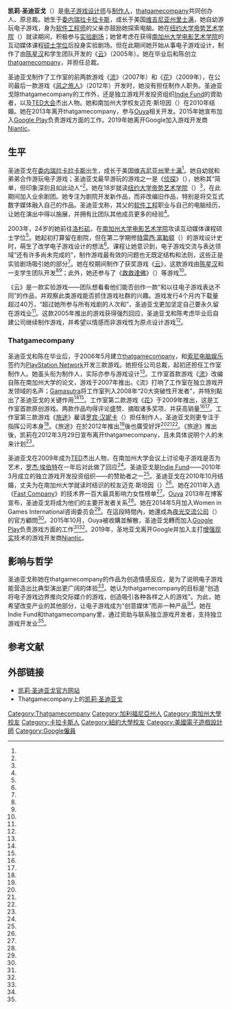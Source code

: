 {{NoteTA
| G1=Games
|1=zh-cn:通过;zh-tw:透過;zh-hk:通過;
}}
{{Infobox person
| name          = 凯莉·圣迪亚戈
| name_en       = Kellee Santiago
| image         = Kellee Santiago - Game Developers Conference 2010 - Day 1.jpg
| image_size    = 250px
| caption       = 凯莉·圣迪亚戈，摄于2010年[[游戏开发者大会|游戏开发者大会]]。
| birth_date    = 
| birth_place   = [[委内瑞拉|委内瑞拉]][[卡拉卡斯|卡拉卡斯]]
| residence     = 美国[[加利福尼亚州|加利福尼亚州]][[洛杉矶|洛杉矶]]
| death_date    =
| death_place   = 
| known_for     = [[Thatgamecompany|Thatgamecompany]]
| occupation    = [[電子遊戲製作人|電子遊戲製作人]]、[[总裁|总裁]]
| notable_works = [[云_(游戏)|云]]、[[流_(遊戲)|流]]、[[花_(游戏)|花]]、[[风之旅人|风之旅人]]
| spouse        = 迈克·斯坦因
| website       = {{URL|http://www.kelleesantiago.com/}}
}}
'''凯莉·圣迪亚戈'''（{{lang-en|Kellee Santiago}}）是[[电子游戏设计师|电子游戏设计师]]与[[电子游戏制作人|制作人]]，[[thatgamecompany|thatgamecompany]]共同创办人、原总裁。她生于[[委内瑞拉|委内瑞拉]][[卡拉卡斯|卡拉卡斯]]，成长于美国[[维吉尼亚州|维吉尼亚州]][[里士满_(维吉尼亚州)|里士满]]，她自幼游玩电子游戏，身为[[软件工程师|软件工程师]]的父亲亦鼓励她探索电脑。她在[[纽约大学|纽约大学]][[帝势艺术学院|帝势艺术学院]]（{{lang|en|Tisch School of the Arts}}）就读期间，积极参与[[实验剧场|实验剧场]]；她曾考虑在获得[[南加州大学电影艺术学院|南加州大学电影艺术学院]]的互动媒体课程[[硕士|硕士学位]]后投身实验剧场。但在此期间她开始从事电子游戏设计，制作了由[[陈星汉|陈星汉]]和学生团队开发的《[[云_(游戏)|云]]》（2005年）。她在毕业后和陈创立[[thatgamecompany|thatgamecompany]]，并担任总裁。

圣迪亚戈制作了工作室的前两款游戏《[[流_(游戏)|流]]》（2007年）和《[[花_(游戏)|花]]》（2009年），在公司最后一款游戏《[[风之旅人|风之旅人]]》（2012年）开发时，她没有担任制作人职务。圣迪亚戈除thatgamecompany的工作外，还是独立游戏开发投资组织[[Indie_Fund|Indie Fund]]的資助者，以及[[TED大会|TED大会]]杰出人物。她和南加州大学校友迈克·斯坦因（{{lang|en|Mike Stein}}）在2010年结婚。她在2013年离开thatgamecompany，参与[[Ouya|Ouya]]相关开发。2015年她宣布加入[[Google_Play|Google Play]]负责游戏方面的工作。2019年她离开Google加入游戏开发商[[Niantic|Niantic]]。

== 生平 ==
圣迪亚戈在[[委内瑞拉|委内瑞拉]][[卡拉卡斯|卡拉卡斯]]出生，成长于美国[[维吉尼亚州|维吉尼亚州]][[里士满_(维吉尼亚州)|里士满]]<ref name="SANTwebsite" />。她自幼就和弟弟合作游玩电子游戏；圣迪亚戈最早游玩的游戏之一是《[[侦探_(电脑游戏)|侦探]]》（{{lang|en|''Sleuth''}}），她称其“简单，但印象深刻且如此动人”<ref name="TEDint" />。她在18岁就读[[纽约大学|纽约大学]][[帝势艺术学院|帝势艺术学院]]（{{lang|en|Tisch School of the Arts}}）<ref name="Thesis" />，在此期间加入业余剧团。她专注为剧院开发新作品，而非改编旧作品，特别是将交互式数字媒体融入自己的作品。圣迪亚戈称，其父的[[软件工程|软件工程]]职业与自己的电脑经历，让她在演出中得以施展，并拥有比团队其他成员更多的经验<ref name="ISint" />。

2003年，24岁的她前往[[洛杉矶|洛杉矶]]，在[[南加州大学电影艺术学院|南加州大学电影艺术学院]]攻读互动媒体课程硕士学位<ref name="SANTwebsite" />。她起初打算留在剧院，但在第二学期修[[特雷西·富勒顿|特雷西·富勒顿]]（{{lang|en|Tracy Fullerton}}）的游戏设计史时，萌生了改学电子游戏设计的想法<ref name="ISint" />。课程让她意识到，电子游戏交流与表达领域“还有许多尚未完成的”，制作游戏最有效的问题也无既定结构和法则，这些正是实验剧场吸引她的部分<ref name="CBCint" />。她在校期间制作了获奖游戏《[[云_(游戏)|云]]》，这款游戏由[[陈星汉|陈星汉]]和一支学生团队开发<ref name="CLOUDteam" /><ref name="WIREDpiece" />；此外，她还参与了《[[救救達佛|救救達佛]]》（{{lang|en|''Darfur is Dying''}}）等游戏<ref name="SANTcv" />。

《云》是一款实验游戏——团队想看看他们能否创作一款“和以往电子游戏表达不同”的作品，并观察此类游戏能否抓住游戏社群的兴趣。游戏发行4个月内下载量超过40万，“超过她所参与所有戏剧的人次和”，圣迪亚戈更加坚定自己要永久留在游戏业<ref name="TEDint" />。这款2005年推出的游戏获得强烈回应，圣迪亚戈和陈考虑毕业后自建公司继续制作游戏，并希望以情感而非游戏性为原点设计游戏<ref name="GIsantint" />。

=== Thatgamecompany ===
圣迪亚戈和陈在毕业后，于2006年5月建立[[thatgamecompany|thatgamecompany]]，和[[索尼电脑娱乐|索尼电脑娱乐]]签约为[[PlayStation_Network|PlayStation Network]]开发三款游戏。她担任公司总裁，起初还担任工作室制作人。她虽头衔为制作人，实际亦参与游戏设计<ref name="GSloveint" />。工作室首款游戏《[[流_(游戏)|流]]》改编自陈在南加州大学的论文，游戏于2007年推出。《流》打响了工作室在独立游戏开发领域的名声；[[Gamasutra|Gamasutra]]将工作室列入2008年“20大突破性开发者”，并特別點出了圣迪亚戈的关键作用<ref name="GS20dev" /><ref name="CNNint" />。工作室第二款游戏《[[花_(游戏)|花]]》于2009年推出，这是工作室首款原创游戏。两款作品均得评论盛赞、摘取诸多奖项、并获高销量<ref name="AIASflow" /><ref name="AIASflower" />。工作室第三款游戏《[[旅途|旅途]]》雇请[[罗宾·汉妮卡|罗宾·汉妮卡]]（{{lang|en|Robin Hunicke}}）担任制作人，圣迪亚戈则更专注于指挥公司本身<ref name="GSint1" />。《旅途》在於2012年推出<ref name="JourneyRelease"/>後也廣受好評<ref name="JourneyAwards"/><ref name="JourneyGR"/><ref name="JourneyMC"/>。《旅途》推出後，凯莉在2012年3月29日宣布离开thatgamecompany，且未具体说明个人的未来计划<ref name="GSsandep" />。

圣迪亚戈在2009年成为[[TED大会|TED]]杰出人物，在南加州大学会议上讨论电子游戏是否为艺术，[[罗杰·埃伯特|罗杰·埃伯特]]在一年后对此做了回应<ref name="KOTted" />。圣迪亚戈是[[Indie_Fund|Indie Fund]]——2010年3月成立的独立游戏开发投资组织——的赞助者之一<ref name="GSif" />。圣迪亚戈在2010年10月结婚，丈夫为在南加州大学就读时结识的校友迈克·斯坦因（{{lang|en|Mike Stein}}）<ref name="SANTmarry" />。她在2011年入选《[[Fast_Company|Fast Company]]》的技术界一百大最具影响力女性榜单<ref name="Fast100" />。[[Ouya|Ouya]] 2013年在博客宣布，圣迪亚戈将成为他们的主要开发者关系<ref name="JoinedOUYA" />。她在2014年5月加入Women in Games International咨询委员会<ref name="Polygon: Women in Games International" />。在這段時間內，她還成為[[夜光交流公司|夜光交流公司]]（{{lang|en|Night Light Interactive}}）的官方顧問<ref name="NLI"/>。2015年10月，Ouya被收購並解散，圣迪亚戈轉而加入[[Google_Play|Google Play]]负责游戏方面的工作<ref name="MCV"/><ref name="Tweet"/>。2019年，圣地亚戈离开Google并加入主打[[增强现实|增强现实]]技术的游戏开发商[[Niantic|Niantic]]。

== 影响与哲学 ==
{{external media|video1=[https://www.youtube.com/watch?v=OG2dO9E2WHE  電子遊戲的藝術：採訪凯莉·圣迪亚戈、陳星漢與羅賓·漢妮卡]，[[史密森尼美國藝術博物館|史密森尼美國藝術博物館]]}}
圣迪亚戈称她在thatgamecompany的作品为创造情感反应，是为了说明电子游戏能营造出比典型演出更广阔的体验<ref name="CBCint" />。她认为thatgamecompany的目标是“创造将电子游戏边界推向交际媒介的游戏，创造吸引各种各样之人的游戏”。为此，她希望改变产业的其他部分，让电子游戏成为“创意媒体”而非一种产品<ref name="ISint" />。她在Indie Fund和thatgamecompany里，通过资助与联系独立游戏开发者，支持独立游戏开发业<ref name="GSint1" />。

== 参考文献 ==
{{reflist|30em|refs=
<ref name="SANTwebsite">{{cite web |last=Santiago |first=Kellee |title=Kellee Santiago |url=http://www.kelleesantiago.com/ |accessdate=2011-02-01 |archiveurl=https://web.archive.org/web/20090604095929/http://www.kelleesantiago.com/ |archivedate=2009-06-04 |deadurl=no }}</ref>
<ref name="TEDint">{{cite web |last=Herro |first=Alanna |title=Fellows Friday with Kellee Santiago |url=http://blog.ted.com/2010/10/08/fellows-friday-with-kellee-santiago/ |work=[[TED大会|TED]] |publisher=Sapling Foundation |accessdate=2011-03-10 |date=2010-10-08 |archiveurl=https://web.archive.org/web/20101020203513/http://blog.ted.com/2010/10/08/fellows-friday-with-kellee-santiago/ |archivedate=2010-10-20 |deadurl=no }}</ref>
<ref name="Thesis">{{cite web |last=Santiago |first=Kellee |title=Thesis Paper Excerpts A |url=http://www.kelleesantiago.com/thesis_files/THESIS_PAPER_ExcerptsA.pdf |publisher=kelleesantiago.com |accessdate=2011-03-15 |date=May 2006 |archiveurl=https://web.archive.org/web/20081120114042/http://www.kelleesantiago.com/thesis_files/THESIS_PAPER_ExcerptsA.pdf |archivedate=2008-11-20 |deadurl=yes }}</ref>
<ref name="ISint">{{cite web |title=Dopamin statt Adrenalin: der sensationelle Erfolg von Thatgamecompany |url=http://www.innovationstuntmen.com/?p=526 |publisher=Innovation Stuntmen |date=2010-10-07 |accessdate=2011-02-02 |archiveurl=https://www.webcitation.org/5yPgyVp45?url=http://www.innovationstuntmen.com/?p=526 |archivedate=2011-05-03 |deadurl=yes }}</ref>
<ref name="CBCint">{{cite web |last=Young |first=Nora |title=Full Interview: Kellee Santiago |url=http://www.cbc.ca/spark/2010/12/full-interview-kellee-santiago-on-video-games-and-the-power-to-communicate/ |publisher=[[CBC_Radio_One|CBC Radio One]] |accessdate=2011-02-04 |date=2010-12-22 |archiveurl=https://www.webcitation.org/5yPgtBcZW?url=http://www.cbc.ca/spark/2010/12/full-interview-kellee-santiago-on-video-games-and-the-power-to-communicate/ |archivedate=2011-05-03 |deadurl=no }}</ref>
<ref name="CLOUDteam">{{cite web |title=Cloud Creation |url=http://interactive.usc.edu/projects/cloud/cloudteam.htm |publisher=[[南加州大学|University of Southern California]] |accessdate=2011-01-20 |archiveurl=https://www.webcitation.org/5yPiIUMfl?url=http://interactive.usc.edu/projects/cloud/cloudteam.htm |archivedate=2011-05-03 |deadurl=yes }}</ref>
<ref name="WIREDpiece">{{cite journal |last=Shamoon |first=Evan |title=Check Out My Flow |journal=[[连线|Wired]] |date=July 2006 |volume=14 |issue=7 |url=http://www.wired.com/wired/archive/14.07/play.html?pg=4 |accessdate=2011-01-05 |issn=1059-1028 |archiveurl=https://web.archive.org/web/20100326035544/http://www.wired.com/wired/archive/14.07/play.html?pg=4 |archivedate=2010-03-26 |deadurl=no |author= }}</ref>
<ref name="SANTcv">{{cite web |last=Santiago |first=Kellee |title=CV |url=http://www.kelleesantiago.com/CV.html |accessdate=2011-02-01 |archiveurl=https://web.archive.org/web/20090604023333/http://www.kelleesantiago.com/CV.html |archivedate=2009-06-04 |deadurl=yes }}</ref>
<ref name="GIsantint">{{cite web |url=http://www.gamesindustry.biz/articles/Thatgamecompanys-kellee-santiago-interview |title=Thatgamecompany's Kellee Santiago |publisher=[[Eurogamer|Eurogamer]] |last=Elliot |first=Phil |date=2010-02-07 |accessdate=2011-02-02 |archive-url=https://web.archive.org/web/20110503205910/http://www.gamesindustry.biz/articles/thatgamecompanys-kellee-santiago-interview |archive-date=2011-05-03 |dead-url=no }}</ref>
<ref name="AIASflow">{{cite web |title=2008 Interactive Achievement Awards |url=http://www.interactive.org/awards/2008_11th_awards.asp |publisher=[[互动艺术与科学学会|Academy of Interactive Arts & Sciences]] |accessdate=2011-01-12 |archiveurl=https://www.webcitation.org/5xAXIULov?url=http://www.interactive.org/awards/2008_11th_awards.asp |archivedate=2011-03-14 |deadurl=no }}</ref>
<ref name="AIASflower">{{cite web|url=http://www.interactive.org/awards/2010_13th_awards.asp|title=AIAS Annual Awards > 13th Annual Awards|date=2010-02-18|publisher=[[互动艺术与科学学会|Academy of Interactive Arts and Sciences]]|accessdate=2010-02-19|archiveurl=https://www.webcitation.org/5yPdxTY4M?url=http://www.interactive.org/awards/2010_13th_awards.asp|archivedate=2011-05-03|deadurl=no}}</ref>
<ref name="GSint1">{{cite web |last=Sheffield |first=Brandon |title=Interview: Kellee Santiago Talks Thatgamecompany's Road Ahead |url=http://www.gamasutra.com/view/news/24110/Interview_Kellee_Santiago_Talks_Thatgamecompanys_Road_Ahead.php |publisher=[[Gamasutra|Gamasutra]] |accessdate=2011-02-01 |date=2009-07-01 |archiveurl=https://web.archive.org/web/20100509105600/http://www.gamasutra.com/view/news/24110/Interview_Kellee_Santiago_Talks_Thatgamecompanys_Road_Ahead.php |archivedate=2010-05-09 |deadurl=no }}</ref>
<ref name="JourneyRelease">{{cite web |url=http://blog.us.playstation.com/2011/09/27/your-journey-begins-spring-2012/ |title=Your Journey Begins Spring 2012 |last=Chen |first=Jenova |authorlink=Jenova Chen |work={{le|PlayStation Blog|PlayStation Blog}} |publisher=[[Sony|Sony]] |date=2011-09-27 |accessdate=2011-10-01 |archiveurl=https://web.archive.org/web/20120410225428/http://blog.us.playstation.com/2011/09/27/your-journey-begins-spring-2012/ |archivedate=2012-04-10 |deadurl=no }}</ref>
<ref name="JourneyAwards">{{cite web |url=http://thatgamecompany.com/games/journey/ |title=Journey: Awards & Recognition |website=Thatgamecompany |accessdate=2012-06-27 |archive-url=https://web.archive.org/web/20130116030356/http://thatgamecompany.com/games/journey/ |archive-date=2013-01-16 |dead-url=no }}</ref>
<ref name="JourneyGR">{{cite web |title=Journey |url=http://www.gamerankings.com/ps3/997885-journey/index.html |publisher=[[GameRankings|GameRankings]] |accessdate=2014-04-30 |archiveurl=https://web.archive.org/web/20121014141356/http://www.gamerankings.com/ps3/997885-journey/index.html |archivedate=2012-10-14 |deadurl=no }}</ref>
<ref name="JourneyMC">{{cite web |title=Journey |url=http://www.metacritic.com/game/playstation-3/journey |publisher=[[Metacritic|Metacritic]] |accessdate=2014-04-30 |archiveurl=https://web.archive.org/web/20130113142112/http://www.metacritic.com/game/playstation-3/journey |archivedate=2013-01-13 |deadurl=no }}</ref>
<ref name="GSsandep">{{cite web |last=Alexander |first=Leigh |title=Changes at Thatgamecompany: Santiago departs, new game underway |url=http://gamasutra.com/view/news/163491/Changes_at_Thatgamecompany_Santiago_departs_new_game_underway.php |publisher=[[Gamasutra|Gamasutra]] |accessdate=2012-03-29 |date=2012-03-29 |archiveurl=https://www.webcitation.org/66Wkks6Uq?url=http://gamasutra.com/view/news/163491/Changes_at_Thatgamecompany_Santiago_departs_new_game_underway.php |archivedate=2012-03-29 |deadurl=no }}</ref>
<ref name="GSloveint">{{cite web |last=Dugan |first=Patrick |title=Interview: ThatGameCompany's Santiago, Hunicke, On Designing For The Love |url=http://gamasutra.com/view/news/26910/Interview_ThatGameCompanys_Santiago_Hunicke_On_Designing_For_The_Love.php |publisher=[[Gamasutra|Gamasutra]] |accessdate=2011-03-14 |date=2010-01-26 |archiveurl=https://web.archive.org/web/20101020204802/http://www.gamasutra.com/view/news/26910/Interview_ThatGameCompanys_Santiago_Hunicke_On_Designing_For_The_Love.php |archivedate=2010-10-20 |deadurl=no }}</ref>
<ref name="GS20dev">{{cite web|url=http://www.gamasutra.com/view/feature/3760/the_gamasutra_20_breakthrough_.php?page=18|title=The Gamasutra 20: 2008's Breakthrough Developers|last=Jongewaard|first=Dana|date=2008-08-13|publisher=[[Gamasutra|Gamasutra]]|accessdate=2009-03-14|archiveurl=https://web.archive.org/web/20100513002013/http://www.gamasutra.com/view/feature/3760/the_gamasutra_20_breakthrough_.php?page=18|archivedate=2010-05-13|deadurl=no}}</ref>
<ref name="CNNint">{{cite news | last = France | first = Lisa Respers | title = Developer explores the softer side of video games | publisher = [[CNN|CNN]] | date = 2009-03-23 | url = http://www.cnn.com/2009/TECH/03/23/santiago.games.tedx/index.html | accessdate = 2011-02-01 | archiveurl = https://web.archive.org/web/20090501213331/http://www.cnn.com/2009/TECH/03/23/santiago.games.tedx/index.html | archivedate = 2009-05-01 | deadurl = no }}</ref>
<ref name="KOTted">{{cite web |last=Santiago |first=Kellee |title=My Response To Roger Ebert, Video Game Skeptic |url=http://kotaku.com/#!5520437/my-response-to-roger-ebert-video-game-skeptic |publisher=[[Kotaku|Kotaku]] |accessdate=2011-03-10 |date=2010-04-19 |archive-url=https://web.archive.org/web/20101106085901/http://kotaku.com/#!5520437/my-response-to-roger-ebert-video-game-skeptic |archive-date=2010-11-06 |dead-url=no }}</ref>
<ref name="GSif">{{cite web |last=Carless |first=Simon |title=Independent Game Luminaries Announce Indie Fund |url=http://www.gamasutra.com/view/news/27446/Independent_Game_Luminaries_Announce_Indie_Fund.php |publisher=[[Gamasutra|Gamasutra]] |accessdate=2011-02-01 |date=2010-03-10 |archiveurl=https://web.archive.org/web/20101017105255/http://www.gamasutra.com/view/news/27446/Independent_Game_Luminaries_Announce_Indie_Fund.php |archivedate=2010-10-17 |deadurl=no }}</ref>
<ref name="SANTmarry">{{cite web |url=http://santiagostein.com/our-story |title=Kellee & Mike - Our Story |date=2010-03-25 |accessdate=2011-01-13 |archiveurl=https://www.webcitation.org/5yPidxVQ3?url=http://santiagostein.com/our-story |archivedate=2011-05-03 |deadurl=no }}</ref>
<ref name="Fast100">{{cite web |last=Dishman |first=Lydia |title=Most Influential Women in Technology - Kellee Santiago |url=http://www.fastcompany.com/women-in-tech/2011/gamers/kellee-santiago |work=[[Fast_Company_(雜誌)|Fast Company]] |accessdate=2012-10-26 |archive-url=https://web.archive.org/web/20120509222110/http://www.fastcompany.com/women-in-tech/2011/gamers/kellee-santiago |archive-date=2012-05-09 |dead-url=no }}</ref>
<ref name="JoinedOUYA">{{cite web |last=Uhrman |first=Julie |title=OUYA is coming |url=http://www.ouya.tv/ouya-is-coming/ |work=[[Ouya|Ouya]] |accessdate=2013-02-28 |archive-url=https://web.archive.org/web/20130302213631/http://www.ouya.tv/ouya-is-coming/ |archive-date=2013-03-02 |dead-url=no }}</ref>
<ref name="NLI">{{Cite web|url=http://nightlightinteractive.com/credits/|title=Credits|website=nightlightinteractive.com|access-date=2017-03-30|archive-url=https://web.archive.org/web/20170331115455/http://nightlightinteractive.com/credits/|archive-date=2017-03-31|dead-url=yes}}</ref>
<ref name="MCV">{{cite web |url=http://www.mcvuk.com/news/read/kellee-santiago-leaves-ouya-joins-google-play-games/0157115 |accessdate=2015-10-17 |title=Kellee Santiago leaves Ouya, joins Google Play Games |last1=Johnson |first1=Erik |date=2015-10-08 |work=Market for Home Computing and Video Games (MCV) |archiveurl=https://www.webcitation.org/6cLkPbf0U?url=http://www.mcvuk.com/news/read/kellee-santiago-leaves-ouya-joins-google-play-games/0157115 |archivedate=2015-10-17 |deadurl=no }}</ref>
<ref name="Tweet">{{cite tweet|user=KelleeSan |number=647106066287734784 |date=2015-09-25 |accessdate=2016-04-27 |author=Kellee Santiago |title=I'm joining the Google Play Games team in Mountain View!}}{{dead link}}</ref>
<ref name="Polygon: Women in Games International">{{cite web |url=http://www.polygon.com/2014/5/16/5723140/ouya-thatgamecompany-kellee-santiago-women-in-games-international |accessdate=2014-05-16 |title=Former Thatgamecompany president joins Women in Games International advisory board |last1=Gera |first1=Emily |date=2014-05-16 |website=[[Polygon|Polygon]] |archiveurl=https://www.webcitation.org/6PccbSR4H?url=http://www.polygon.com/2014/5/16/5723140/ouya-thatgamecompany-kellee-santiago-women-in-games-international |archivedate=2014-05-16 |deadurl=no }}</ref>
}}

== 外部链接 ==
{{Commons category|Kellee Santiago}}
* [http://www.kelleesantiago.com/ 凯莉·圣迪亚戈官方网站]{{Wayback|url=http://www.kelleesantiago.com/ |date=20090604095929 }} {{en icon}}
* Thatgamecompany上的[http://Thatgamecompany.com/about/kellee-santiago/ 凯莉·圣迪亚戈]{{Wayback|url=http://thatgamecompany.com/about/kellee-santiago/ |date=20110324033318 }} {{en icon}}

{{Thatgamecompany}}

{{DEFAULTSORT:Santiago, Kellee}}
[[Category:Thatgamecompany|Category:Thatgamecompany]]
[[Category:加利福尼亞州人|Category:加利福尼亞州人]]
[[Category:南加州大學校友|Category:南加州大學校友]]
[[Category:卡拉卡斯人|Category:卡拉卡斯人]]
[[Category:紐約大學校友|Category:紐約大學校友]]
[[Category:美國電子遊戲設計師|Category:美國電子遊戲設計師]]
[[Category:Google僱員|Category:Google僱員]]